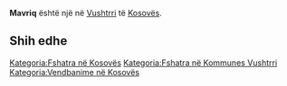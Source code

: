 {{Fshat në 
 | Emri                = Mavriq
 | EmriAlt                = 
 | NAME_SHORT_FORM=      
 | NAME_GENERIC=      
 | NAME_SORT_NAME_RO=      MAVRIQ
 | FULL_NAME_RO = Mavriq
 | FULL_NAME_ND_RO=Mavriq
 | SORT_NAME_RG=MAVRIQ
 | FULL_NAME_RG=Mavriq
 | FULL_NAME_ND_RG=Mavriq
 | SRP_NAME_SHORT_FORM=      
 | SRP_NAME_GENERIC=      
 | SRP_NAME_SORT_NAME_RO=      
 | SRP_FULL_NAME_RO = 
 | SRP_FULL_NAME_ND_RO=
 | SRP_SORT_NAME_RG=
 | SRP_FULL_NAME_RG=
 | SRP_FULL_NAME_ND_RG=
 | Emri (Rasa dhanore) = 
 | Figura              = 
 | Shteti              = Kosovo
 | Komuna              = Vushtrri
 | Kodi postar         = 
 | Sipërfaqja          = 

 | Popullsia           = 

 | Regj. i popullsisë  = 
 | Dend. e popullsisë  = 
 | Faqja zyrtare       = 
 <!--- Koordinatat ----> 
 | Gjerësia            = 42.794138
 | Gjatësia            = 20.99559
 | Lartësia            = 
}}
'''Mavriq''' është një [[]] në [[Vushtrri]] të [[Kosovës]].

<!-- == Gjeografia == -->
<!-- == Historia == -->
<!-- == Demografia == -->
== Shih edhe ==
{{Komuna Vushtrri}}
{{Kosovo-Administrata-Cung}}

[[Kategoria:Fshatra në Kosovës]]
[[Kategoria:Fshatra në Kommunes Vushtrri]]
[[Kategoria:Vendbanime në Kosovës]]